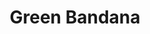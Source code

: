 ---
title: "Green Bandana"
meta_title: "Green Bandana craft"
description: "Craft de Green Bandana"
rank: "c"
draft: false
name: "Green Bandana"
recipe_img: "https://wiki.pokexgames.com/images/1/1d/Green_Bandana.png"
level: 46
craft_time: 43200
result: 1
value_npc: 1
ingredients:
  - name: "Traces Of Ghost"
    quantity: 6
    item_img: "https://wiki.pokexgames.com/images/3/3c/Traces_Of_Ghost.png"
    value_npc: 1
  - name: "Ghost Skull"
    quantity: 20
    item_img: "https://wiki.pokexgames.com/images/c/c0/Ghost_Skull.png"
    value_npc: 1
  - name: "Refined Style Point"
    quantity: 20
    item_img: "https://wiki.pokexgames.com/images/6/6b/Refined_style_point.png"
    value_npc: 1
---